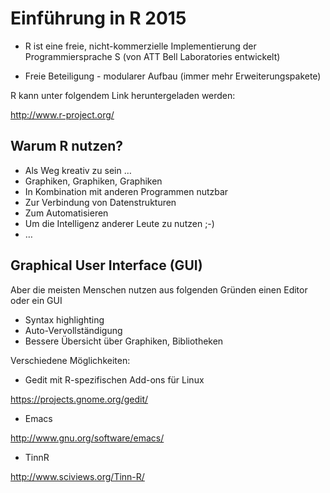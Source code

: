Einführung in R 2015
===================

* R ist eine freie, nicht-kommerzielle Implementierung der Programmiersprache S (von ATT Bell Laboratories entwickelt)

* Freie Beteiligung - modularer Aufbau (immer mehr Erweiterungspakete)


R kann unter folgendem Link heruntergeladen werden:

<http://www.r-project.org/>

Warum R nutzen?
-------------

* Als Weg kreativ zu sein ...
* Graphiken, Graphiken, Graphiken
* In Kombination mit anderen Programmen nutzbar
* Zur Verbindung von Datenstrukturen
* Zum Automatisieren
* Um die Intelligenz anderer Leute zu nutzen ;-)
* ...

Graphical User Interface (GUI)
-------------

Aber die meisten Menschen nutzen aus folgenden Gründen einen Editor oder ein GUI 

* Syntax highlighting
* Auto-Vervollständigung
* Bessere Übersicht über Graphiken, Bibliotheken


Verschiedene Möglichkeiten:

* Gedit mit R-spezifischen Add-ons für Linux

<https://projects.gnome.org/gedit/>

* Emacs

<http://www.gnu.org/software/emacs/>

* TinnR

<http://www.sciviews.org/Tinn-R/>


